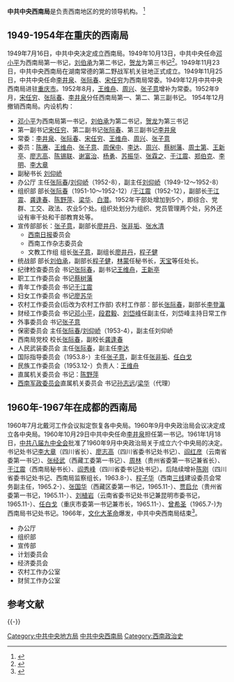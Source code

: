 {{Infobox PRCG
|中共机构名称=中共中央西南局
|标志1=Danghui_R.svg
|格言1=
|授权法源=[[中国共产党章程|中国共产党章程]]
|上级机构=[[中国共产党中央委员会|中国共产党中央委员会]]
|机构类型=地方局
|行政级别=
|地址= 重庆市
}}
'''中共中央西南局'''是负责西南地区的党的领导机构。 <ref name="叶永烈">{{cite book|author=叶永烈|title=他影响了中国：陈云全传|year=2013|publisher=四川人民出版社、华夏出版社|isbn=978-7-220-08775-2}}</ref>
== 1949-1954年在重庆的西南局 ==
1949年7月16日，中共中央决定成立西南局。1949年10月13日，中共中央任命[[邓小平|邓小平]]为西南局第一书记，[[刘伯承|刘伯承]]为第二书记，[[贺龙|贺龙]]为第三书记<ref>{{Cite book|title=近代以来重庆100件大事要览|last=陆大钺主编|first=|publisher=重庆：重庆出版社|year=2005年10月|isbn=7-5366-7400-7|location=|pages=78}}</ref>。1949年11月23日，中共中央西南局在湖南常德的第二野战军机关驻地正式成立。1949年11月25日，中共中央任命[[李井泉|李井泉]]、[[张际春|张际春]]、[[宋任穷|宋任穷]]为西南局常委。1949年12月中共中央西南局进驻[[重庆市|重庆市]]。1952年8月，[[王维舟|王维舟]]、[[周兴|周兴]]、[[张子意|张子意]]增补为常委。1952年9月，[[宋任穷|宋任穷]]、[[张际春|张际春]]、[[李井泉|李井泉]]分任西南局第一、第二、第三副书记。 1954年12月撤销西南局。内设机构：
*[[邓小平|邓小平]]为西南局第一书记，[[刘伯承|刘伯承]]为第二书记，[[贺龙|贺龙]]为第三书记
*第一副书记[[宋任穷|宋任穷]]、第二副书记[[张际春|张际春]]、第三副书记[[李井泉|李井泉]]
*常委：[[李井泉|李井泉]]、[[张际春|张际春]]、[[宋任穷|宋任穷]]、[[王维舟|王维舟]]、[[周兴|周兴]]、[[张子意|张子意]]
*委员：[[陈赓|陈赓]]、[[王维舟|王维舟]]、[[张子意|张子意]]、[[周保中|周保中]]、[[李达_(上将)|李达]]、[[周兴_(1905年)|周兴]]、[[蔡树藩|蔡树藩]]、[[周士第|周士第]]、[[王新亭|王新亭]]、[[廖志高|廖志高]]、[[陈锡联|陈锡联]]、[[谢富治|谢富治]]、[[杨勇|杨勇]]、[[苏振华|苏振华]]、[[张霖之|张霖之]]、[[于江震|于江震]]、[[郑伯克|郑伯克]]、[[林李明|李明]]、[[李大章|李大章]]
*副秘书长 [[刘仰峤|刘仰峤]]
*办公厅 主任[[张际春|张际春]]/[[刘仰峤|刘仰峤]]（1952-8），副主任[[刘仰峤|刘仰峤]]（1949-12～1952-8）
*组织部 部长[[张际春|张际春]]（1951-10～1952-12）/[[于江震|于江震]]（1952-12），副部长[[于江震|于江震]]、[[龚逢春|龚逢春]]、[[陈野萍|陈野萍]]、[[梁华_(1906年)|梁华]]、[[白潜|白潜]]。1952年干部处增加到5个，即综合、党群、工交、政法、农业5个处。组织处划分为组织、党员管理两个处，另外还设有审干处和干部教育处等。
*宣传部部长：[[张子意|张子意]]，副部长[[廖井丹|廖井丹]]、[[张非垢|张非垢]]、[[张水清|张水清]]
**[[西南日报|西南日报]]委员会
**西南工作杂志委员会
**文教工作组 组长[[张子意|张子意]]，副组长[[廖井丹|廖井丹]]，[[程子健|程子健]]
*统战部 部长[[刘伯承|刘伯承]]，副部长[[程子健|程子健]]，[[林蒙|林蒙]]任秘书长，[[天宝|天宝]]等任处长。
*纪律检查委员会 书记[[张际春|张际春]]，副书记[[王维舟|王维舟]]，[[王新亭|王新亭]]
*职工工作委员会 书记[[蔡树藩|蔡树藩]]
*青年工作委员会 书记[[于江震|于江震]]
*妇女工作委员会 书记[[廖苏华|廖苏华]]
*农村工作委员会(后改为农村工作部) 农村工作部：部长[[张际春|张际春]]，副部长[[李登瀛|李登瀛]]
*财经工作委员会 书记[[邓小平|邓小平]]，[[段君毅|段君毅]]、[[刘岱峰|刘岱峰]]任副主任，刘岱峰主持日常工作
*外事委员会 书记[[张子意|张子意]]
*保密委员会 主任[[张际春|张际春]]/[[刘仰峤|刘仰峤]]（1953-4），副主任刘仰峤
*西南局党校  校长[[张际春|张际春]]，副校长[[龚逢春|龚逢春]]
*人民武装委员会 主任[[张际春|张际春]]，副主任[[李达_(上将)|李达]]
*国际指导委员会（1953.8-）主任[[张子意|张子意]]，副主任[[张非垢|张非垢]]、[[任白戈|任白戈]]
*民族工作委员会（1953.12-）负责人：[[王维舟|王维舟]]
*直属机关委员会 书记：[[陈野萍|陈野萍]]
*[[西南军政委员会|西南军政委员会]]直属机关委员会 书记[[孙志远|孙志远]]/[[梁华|梁华]]（代理）
==1960年-1967年在成都的西南局==
1960年7月北戴河工作会议拟定恢复各中央局。1960年9月中央政治局会议决定成立各中央局。1960年10月29日中共中央任命[[李井泉|李井泉]]担任第一书记。1961年1月18日，[[中共八届九中全会|中共八届九中全会]]批准了1960年9月中央政治局关于成立六个中央局的决定。书记处书记[[李大章|李大章]]（四川省长）、[[廖志高|廖志高]]（四川省委书记处书记）、[[阎红彦|阎红彦]]（云南省委第一书记）、[[张经武|张经武]]（西藏工委第一书记）、[[周林|周林]]（贵州省委第一书记兼省长）、[[于江震|于江震]]（西南局秘书长）、[[阎秀峰|阎秀峰]]（四川省委书记处书记）。后陆续增补[[陈刚_(1907年)|陈刚]]（四川省委书记处书记、西南局监察组长，1963.8-）、[[程子华|程子华]]（西南[[三线|三线]]建设委员会常务副主任，1965.2-）、[[张国华_(1914年)|张国华]]（西藏区委第一书记，1965.11-）、[[贾启允|贾启允]]（贵州省委第一书记，1965.11-）、[[刘植岩|刘植岩]]（云南省委书记处书记兼昆明市委书记，1965.11-）、[[任白戈|任白戈]]（重庆市委第一书记兼市长，1965.11-）、[[曾希圣|曾希圣]]（1965.7-)为西南局书记处书记。1966年，[[文化大革命|文化大革命]]爆发，中共中央西南局结束<ref>{{Cite book|title=中国共产党组织史资料 第6卷 “文化大革命”时期 1966.5-1976.10|last=中共中央组织部等编|first=|publisher=北京：中共党史出版社|year=2000|isbn=7-80136-318-3|location=|pages=121}}</ref>。
*办公厅
*组织部
*宣传部
*计划委员会
*经济委员会
*农村工作办公室
*财贸工作办公室

== 参考文献 ==
{{Reflist}}

{{-}}
{{中共中央局和中共中央地方局}}

[[Category:中共中央地方局|Category:中共中央地方局]]
[[Category:中共中央西南局|]]
[[Category:西南政治史|Category:西南政治史]]